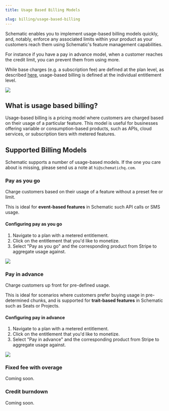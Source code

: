 ```yaml
---
title: Usage Based Billing Models

slug: billing/usage-based-billing
---
```


Schematic enables you to implement usage-based billing models quickly, and, notably, enforce any associated limits within your product as your customers reach them using Schematic's feature management capabilities.

For instance if you have a pay in advance model, when a customer reaches the credit limit, you can prevent them from using more.

While base charges (e.g. a subscription fee) are defined at the plan level, as described [here](/catalog/create-catalog#creating-a-plan-or-add-on), usage-based billing is defined at the individual entitlement level.

<img
  src="../../assets/images/billing/ubp-entitlement-configuration-paygo.png"
/>

## What is usage based billing?

Usage-based billing is a pricing model where customers are charged based on their usage of a particular feature. This model is useful for businesses offering variable or consumption-based products, such as APIs, cloud services, or subscription tiers with metered features.

## Supported Billing Models

Schematic supports a number of usage-based models. If the one you care about is missing, please send us a note at `hi@schematichq.com`.

### Pay as you go

Charge customers based on their usage of a feature without a preset fee or limit.

This is ideal for **event-based features** in Schematic such API calls or SMS usage.

#### Configuring pay as you go
1. Navigate to a plan with a metered entitlement.
2. Click on the entitlement that you'd like to monetize.
3. Select "Pay as you go" and the corresponding product from Stripe to aggregate usage against.

<img
  src="../../assets/images/billing/ubp-entitlement-configuration-paygo.png"
/>

### Pay in advance

Charge customers up front for pre-defined usage.

This is ideal for scenarios where customers prefer buying usage in pre-determined chunks, and is supported for **trait-based features** in Schematic such as Seats or Projects.

#### Configuring pay in advance
1. Navigate to a plan with a metered entitlement.
2. Click on the entitlement that you'd like to monetize.
3. Select "Pay in advance" and the corresponding product from Stripe to aggregate usage against.

<img
  src="../../assets/images/billing/ubp-entitlement-configuration-pia.png"
/>

### Fixed fee with overage

Coming soon.

### Credit burndown

Coming soon.